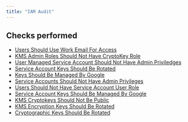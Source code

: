 ```yaml
---
title: "IAM Audit"
---
```


## Checks performed

- [Users Should Use Work Email For Access](gcpiamcompliance/corporate_emails_only)
- [KMS Admin Roles Should Not Have CryptoKey Role](gcpiamcompliance/kms_user_separation)
- [User Managed Service Account Should Not Have Admin Priviledges](gcpiamcompliance/user_managed_service_no_admin)
- [Service Account Keys Should Be Rotated](gcpiamcompliance/service_account_key_rotation)
- [Keys Should Be Managed By Google](gcpiamcompliance/service_account_managed_keys)
- [Service Accounts Should Not Have Admin Privileges](gcpiamcompliance/service_account_separation)
- [Users Should Not Have Service Account User Role](gcpiamcompliance/service_account_user)
- [Service Account Keys Should Be Managed By Google](gcpiamcompliance/gcp_managed_service_account_keys)
- [KMS Cryptokeys Should Not Be Public](gcpiamcompliance/cloud_kms_cryptokeys_not_publicly_accessible)
- [KMS Encryption Keys Should Be Rotated](gcpiamcompliance/kms_encryption_keys_rotated)
- [Cryptographic Keys Should Be Rotated](gcpiamcompliance/crypto_key_rotation)
